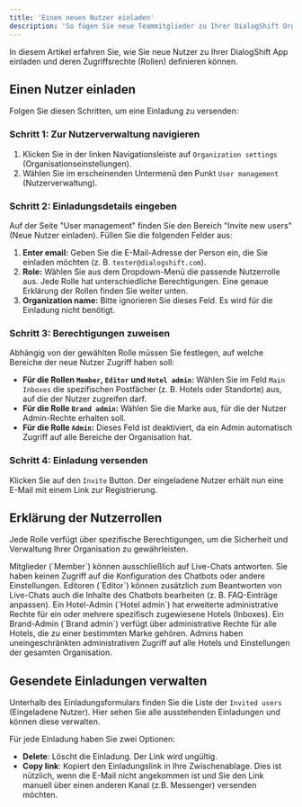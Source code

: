```yaml
---
title: 'Einen neuen Nutzer einladen'
description: 'So fügen Sie neue Teammitglieder zu Ihrer DialogShift Organisation hinzu und verwalten deren Berechtigungen.'
---
```


In diesem Artikel erfahren Sie, wie Sie neue Nutzer zu Ihrer DialogShift App einladen und deren Zugriffsrechte (Rollen) definieren können.

## Einen Nutzer einladen

Folgen Sie diesen Schritten, um eine Einladung zu versenden:

<Steps>

### Schritt 1: Zur Nutzerverwaltung navigieren

1.  Klicken Sie in der linken Navigationsleiste auf `Organization settings` (Organisationseinstellungen).
2.  Wählen Sie im erscheinenden Untermenü den Punkt `User management` (Nutzerverwaltung).

### Schritt 2: Einladungsdetails eingeben

Auf der Seite "User management" finden Sie den Bereich "Invite new users" (Neue Nutzer einladen). Füllen Sie die folgenden Felder aus:

1.  **Enter email:** Geben Sie die E-Mail-Adresse der Person ein, die Sie einladen möchten (z. B. `tester@dialogshift.com`).
2.  **Role:** Wählen Sie aus dem Dropdown-Menü die passende Nutzerrolle aus. Jede Rolle hat unterschiedliche Berechtigungen. Eine genaue Erklärung der Rollen finden Sie weiter unten.
3.  **Organization name:** Bitte ignorieren Sie dieses Feld. Es wird für die Einladung nicht benötigt.

### Schritt 3: Berechtigungen zuweisen

Abhängig von der gewählten Rolle müssen Sie festlegen, auf welche Bereiche der neue Nutzer Zugriff haben soll:

*   **Für die Rollen `Member`, `Editor` und `Hotel admin`:**
    Wählen Sie im Feld `Main Inboxes` die spezifischen Postfächer (z. B. Hotels oder Standorte) aus, auf die der Nutzer zugreifen darf.
*   **Für die Rolle `Brand admin`:**
    Wählen Sie die Marke aus, für die der Nutzer Admin-Rechte erhalten soll.
*   **Für die Rolle `Admin`:**
    Dieses Feld ist deaktiviert, da ein Admin automatisch Zugriff auf alle Bereiche der Organisation hat.

### Schritt 4: Einladung versenden

Klicken Sie auf den `Invite` Button. Der eingeladene Nutzer erhält nun eine E-Mail mit einem Link zur Registrierung.

</Steps>

## Erklärung der Nutzerrollen

Jede Rolle verfügt über spezifische Berechtigungen, um die Sicherheit und Verwaltung Ihrer Organisation zu gewährleisten.

<AccordionGroup>
  <Accordion title="Member">
    Mitglieder (`Member`) können ausschließlich auf Live-Chats antworten. Sie haben keinen Zugriff auf die Konfiguration des Chatbots oder andere Einstellungen.
  </Accordion>
  <Accordion title="Editor">
    Editoren (`Editor`) können zusätzlich zum Beantworten von Live-Chats auch die Inhalte des Chatbots bearbeiten (z. B. FAQ-Einträge anpassen).
  </Accordion>
  <Accordion title="Hotel admin">
    Ein Hotel-Admin (`Hotel admin`) hat erweiterte administrative Rechte für ein oder mehrere spezifisch zugewiesene Hotels (Inboxes).
  </Accordion>
  <Accordion title="Brand admin">
    Ein Brand-Admin (`Brand admin`) verfügt über administrative Rechte für alle Hotels, die zu einer bestimmten Marke gehören.
  </Accordion>
  <Accordion title="Admin">
    Admins haben uneingeschränkten administrativen Zugriff auf alle Hotels und Einstellungen der gesamten Organisation.
  </Accordion>
</AccordionGroup>


## Gesendete Einladungen verwalten

Unterhalb des Einladungsformulars finden Sie die Liste der `Invited users` (Eingeladene Nutzer). Hier sehen Sie alle ausstehenden Einladungen und können diese verwalten.

Für jede Einladung haben Sie zwei Optionen:

-   **Delete**: Löscht die Einladung. Der Link wird ungültig.
-   **Copy link**: Kopiert den Einladungslink in Ihre Zwischenablage. Dies ist nützlich, wenn die E-Mail nicht angekommen ist und Sie den Link manuell über einen anderen Kanal (z.B. Messenger) versenden möchten. 